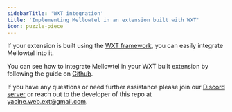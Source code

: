 ```yaml
---
sidebarTitle: 'WXT integration'
title: 'Implementing Mellowtel in an extension built with WXT'
icon: puzzle-piece
---
```


If your extension is built using the [WXT framework](https://wxt.dev/), you can easily integrate Mellowtel into it.

You can see how to integrate Mellowtel in your WXT built extension by following the guide on [Github](https://github.com/yacine-bens/mellowtel-wxt-samples).

If you have any questions or need further assistance please join our [Discord server](https://discord.com/invite/txAZp4MSDe) or reach out to the developer of this repo at [yacine.web.ext@gmail.com](mailto:yacine.web.ext@gmail.com).

